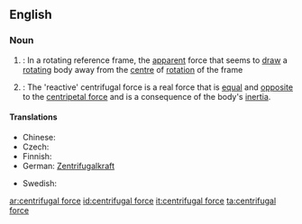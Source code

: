 ==English==

{{wikipedia}}
===Noun===
{{en-noun|sg=[[centrifugal]] [[force]]}}
# {{physics}}: In a rotating reference frame, the [[apparent]] force that seems to [[draw]] a [[rotating]] body away from the [[centre]] of [[rotation]] of the frame
# {{physics}}: The 'reactive' centrifugal force is a real force that is [[equal]] and [[opposite]] to the [[centripetal force]] and is a consequence of the body's [[inertia]].

====Translations====
{{trans-top|a force}}
* Chinese: {{t|cmn|離心力|sc=Hani|xs=Mandarin}}
* Czech: {{t-|cs|odstředivá síla|f}}
* Finnish: {{t-|fi|keskipakoisvoima}}
* German: [[Zentrifugalkraft]] {{f}}
{{trans-mid}}
* Swedish: {{t-|sv|centrifugalkraft|c}}
{{trans-bottom}}

[[ar:centrifugal force]]
[[id:centrifugal force]]
[[it:centrifugal force]]
[[ta:centrifugal force]]